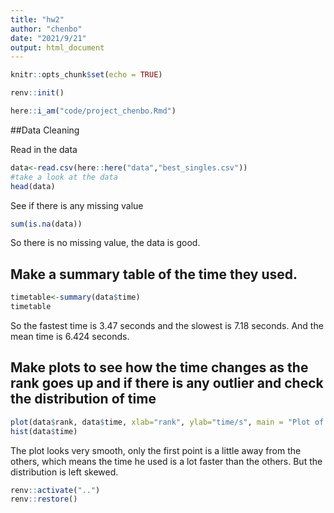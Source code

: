 ---
title: "hw2"
author: "chenbo"
date: "2021/9/21"
output: html_document
---

```{r setup, include=FALSE}
knitr::opts_chunk$set(echo = TRUE)
```

```{r}
renv::init()
```

```{r}
here::i_am("code/project_chenbo.Rmd")
```
##Data Cleaning

Read in the data
```{r}
data<-read.csv(here::here("data","best_singles.csv"))
#take a look at the data
head(data)
```

See if there is any missing value
```{r}
sum(is.na(data))
```
So there is no missing value, the data is good.

## Make a summary table of the time they used. 
```{r}
timetable<-summary(data$time)
timetable
```
So the fastest time is 3.47 seconds and the slowest is 7.18 seconds. And the mean time is 6.424 seconds.

## Make plots to see how the time changes as the rank goes up and if there is any outlier and check the distribution of time
```{r}
plot(data$rank, data$time, xlab="rank", ylab="time/s", main = "Plot of Time and Rank")
hist(data$time)
```

The plot looks very smooth, only the first point is a little away from the others, which means the time he used is a lot faster than the others. But the distribution is left skewed.

```{r}
renv::activate("..")
renv::restore()
```
